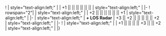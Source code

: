 {{Ship/EquipmentBonuses}}
! {{RedGunMedium}}{{EquipmentLink|20.3cm(no.2) Twin Gun Mount}}
| style="text-align:left;" |
| +1 || || || || || || 
| style="text-align:left;" |
|-
! rowspan="2"| {{RedGunMedium}}{{EquipmentLink|20.3cm(no.3) Twin Gun Mount}}
| style="text-align:left;" | 
| +2 || || || || || || +1
| style="text-align:left;" | 
|-
| style="text-align:left;" | '''+ LOS Radar'''
| +3 || +2 || || || || || +2
| style="text-align:left;" | 
|-
! {{Skilled Lookout}} {{EquipmentLink|Skilled Lookouts}}
| style="text-align:left;" | 
| +1 || || || || +3 || || +2
| style="text-align:left;" | 
|}